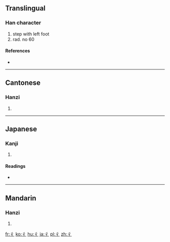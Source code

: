 ==Translingual==
{{stroke order|type=animate}}

===Han character===
{{Han char|rn=60|rad=彳|as=00|sn=3|four=2020<sub>2</sub>|canj=竹人 (HO), X竹人 (XHO)}}

# step with left foot
# rad. no 60

====References====
* {{Han ref|kx=0365.010|dkj=10037|dj=0684.220|hdz=20811.010|uh=5F73|ud=24435|bh=C94C|bd=51532}}

----

==Cantonese==

===Hanzi===
{{yue-hanzi|jyut=|y=chik1}}

# {{defn|Cantonese|sort=彳00}}

----

==Japanese==

===Kanji===
{{ja-kanji|grade=|rs=彳00}}

# {{defn|Japanese|sort=彳00}}

====Readings====
* {{ja-readings|on=[[てき]] (teki)|kun=}}

----

==Mandarin==

===Hanzi===
{{cmn-hanzi|pin=[[chì]] ([[chi4]])|wg=ch'ih<sup>4</sup>}}

# {{defn|Mandarin|sort=彳00}}

[[fr:彳]]
[[ko:彳]]
[[hu:彳]]
[[ja:彳]]
[[pl:彳]]
[[zh:彳]]